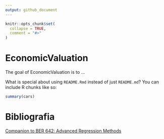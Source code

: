 ```yaml
---
output: github_document
---
```


<!-- README.md is generated from README.Rmd. Please edit that file -->

```r
knitr::opts_chunk$set(
  collapse = TRUE,
  comment = "#>"
)
```

# EconomicValuation

<!-- badges: start -->
<!-- badges: end -->

The goal of EconomicValuation is to ...

What is special about using `README.Rmd` instead of just `README.md`? You can include R chunks like so:

```r
summary(cars)
```

# Bibliografia

[Companion to BER 642: Advanced Regression Methods](https://bookdown.org/chua/ber642_advanced_regression/)